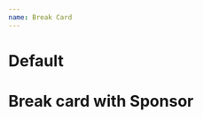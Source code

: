 ```yaml
---
name: Break Card
---
```



# Default

<Demo>
  <BreakCard
    schedule={{
      type: 'break',
      description: 'Visitor welcome',
      name: 'Reception',
      startTime: '2024-06-07T08:00:00.000Z',
      duration: 30,
      location: 'La place du village'
    }}
  />
</Demo>

# Break card with Sponsor

<Demo>
  <BreakCard
    schedule={{
      type: 'break',
      sponsorSlug: 'digit',
      description: 'The perfect time to eat something!',
      name: 'Lunch',
      startTime: '2024-06-07T12:20:00.000Z',
      duration: 60,
      location: 'La place du village'
    }}
    sponsor={
      {
        name: 'DIGIT',
        image: { src: '/sponsors/digit@web.png', alt: 'DIGIT' },
        href: 'https://www.groupedigit.com/',
        socials: [
          {
            type: 'linkedin',
            href: 'https://fr.linkedin.com/company/groupedigit/'
          },
          {
            type: 'instagram',
            href: 'https://www.instagram.com/groupedigit/'
          }
        ]
      }
    }
  />
</Demo>

